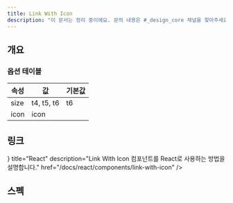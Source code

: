```yaml
---
title: Link With Icon
description: "이 문서는 정리 중이에요. 문의 내용은 #_design_core 채널을 찾아주세요."
---
```


## 개요

### 옵션 테이블

| 속성     | 값                                     | 기본값    |
| -------- | -------------------------------------- | --------- |
| size     | t4, t5, t6                             | t6        |
| icon     | icon                                   |           |

## 링크

<Cards>
  <Card
    icon={<AtomIcon />}
    title="React"
    description="Link With Icon 컴포넌트를 React로 사용하는 방법을 설명합니다."
    href="/docs/react/components/link-with-icon"
  />
</Cards>

## 스펙

<ComponentSpecBlock id="link-with-icon" />
